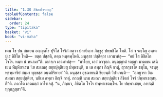 ```yaml
---
title: "1.30 ลิขิตกโจรวตฺถุ"
tableOfContents: false
sidebar:
  order: 24
type: "tipitaka"
basket: "vi"
book: "vi-maha"
---
```



<DynamicBreadcrumb />

<Division number="93" book="vi-maha">

<Paragraph number="431" book="vi-maha">
เตน โข ปน สมเยน อญฺญตโร ปุริโส โจริกํ กตฺวา ปลายิตฺวา ภิกฺขูสุ ปพฺพชิโต โหติ. โส จ รญฺโญ อนฺเตปุเร ลิขิโต โหติ—  ยตฺถ ปสฺสติ, ตตฺถ หนฺตพฺโพติ. มนุสฺสา ปสฺสิตฺวา เอวมาหํสุ—  “อยํ โส ลิขิตโก โจโร. หนฺท นํ หนามา”ติ. เอกจฺเจ เอวมาหํสุ—  “มาโยฺย, เอวํ อวจุตฺถ. อนุญฺญาตํ รญฺญา มาคเธน เสนิเยน พิมฺพิสาเรน ‘เย สมเณสุ สกฺยปุตฺติเยสุ ปพฺพชนฺติ, น เต ลพฺภา กิญฺจิ กาตุํ, สฺวากฺขาโต ธมฺโม, จรนฺตุ พฺรหฺมจริยํ สมฺมา ทุกฺขสฺส อนฺตกิริยายา’”ติ. มนุสฺสา อุชฺฌายนฺติ ขิยฺยนฺติ วิปาเจนฺติ—  “อภยูวรา อิเม สมณา สกฺยปุตฺติยา, นยิเม ลพฺภา กิญฺจิ กาตุํ. กถญฺหิ นาม สมณา สกฺยปุตฺติยา ลิขิตกํ โจรํ ปพฺพาเชสฺสนฺตี”ติ. ภควโต เอตมตฺถํ อาโรเจสุํ. “น, ภิกฺขเว, ลิขิตโก โจโร ปพฺพาเชตพฺโพ. โย ปพฺพาเชยฺย, อาปตฺติ ทุกฺกฏสฺสา”ติ.
</Paragraph>
</Division>